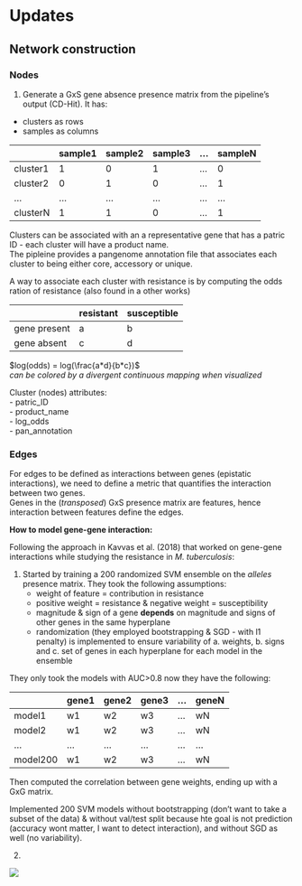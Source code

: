 # Updates

## Network construction

### Nodes

1. Generate a GxS gene absence presence matrix from the pipeline's output (CD-Hit).  It has:  
- clusters as rows  
- samples as columns

| | sample1 | sample2 | sample3 | ... | sampleN |
|---|---------|---------|---------|-----|---------|
| cluster1 | 1 | 0 | 1 | ... | 0 |
| cluster2 | 0 | 1 | 0 | ... | 1 |
| ... | ... | ... | ... | ... | ... |
| clusterN | 1 | 1 | 0 | ... | 1 |

Clusters can be associated with an a representative gene that has a patric ID - each cluster will have a product name.   
The pipleine provides a pangenome annotation file that associates each cluster to being either core, accessory or unique.

A way to associate each cluster with resistance is by computing the odds ration of resistance (also found in a other works)

|  | resistant | susceptible |
|---|-----------|-------------|
| gene present | a | b |
| gene absent | c | d |


$log(odds) = log(\frac{a*d}{b*c})$  
_can be colored by a divergent continuous mapping when visualized_

Cluster (nodes) attributes:  
- patric_ID  
- product_name  
- log_odds  
- pan_annotation

### Edges

For edges to be defined as interactions between genes (epistatic interactions), we need to define a metric that quantifies the interaction between two genes.  
Genes in the (_transposed_) GxS presence matrix are features, hence interaction between features define the edges. 

**How to model gene-gene interaction:**  


Following the approach in Kavvas et al. (2018) that worked on gene-gene interactions while studying the resistance in _M. tuberculosis_:  

1. Started by training a 200 randomized SVM ensemble on the _alleles_ presence matrix. They took the following assumptions:  
    - weight of feature = contribution in resistance
    - positive weight = resistance & negative weight = susceptibility
    - magnitude & sign of a gene **depends** on magnitude and signs of other genes in the same hyperplane
    - randomization (they employed bootstrapping & SGD - with l1 penalty) is implemented to ensure variability of a. weights, b. signs and c. set of genes in each hyperplane for each model in the ensemble

They only took the models with AUC>0.8 now they have the following: 

|  | gene1 | gene2 | gene3 | ... | geneN |
|---|-------|-------|-------|-----|-------|
| model1 | w1 | w2 | w3 | ... | wN |
| model2 | w1 | w2 | w3 | ... | wN |
| ... | ... | ... | ... | ... | ... |
| model200 | w1 | w2 | w3 | ... | wN |

Then computed the correlation between gene weights, ending up with a GxG matrix.


Implemented 200 SVM models without bootstrapping (don't want to take a subset of the data) & without val/test split because hte goal is not prediction (accuracy wont matter, I want to detect interaction), and without SGD as well (no variability).

2. 

![](updates/april17/Screenshot 2024-04-17 123104.png)